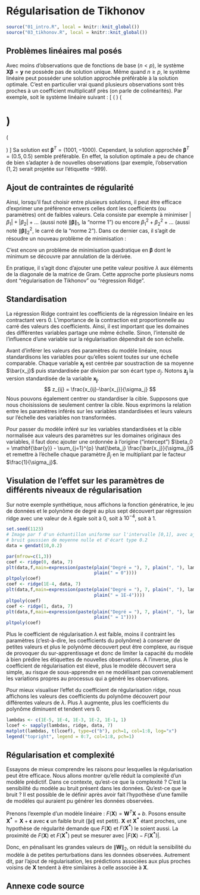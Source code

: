 # Régularisation de Tikhonov

```r
source("01_intro.R", local = knitr::knit_global())
source("03_tikhonov.R", local = knitr::knit_global())
```

## Problèmes linéaires mal posés

Avec moins d'observations que de fonctions de base ($n<p$), le système $\mathbf{X}\boldsymbol\beta=\mathbf{y}$ ne possède pas de solution unique. Même quand $n \geq p$, le système linéaire peut posséder une solution approchée préférable à la solution optimale. C'est en particulier vrai quand plusieurs observations sont très proches à un coefficient multiplicatif près (on parle de colinéarités). Par exemple, soit le système linéaire suivant :
\[
\left( \begin{array}{cc}
1 & 1 \\
1 & 1.00001 \\
\end{array} \right)
\left( \begin{array}{c}
\beta_1 \\ \beta_2
\end{array} \right)
=
\left( \begin{array}{c}
1 \\ 0.99
\end{array} \right)
\]
Sa solution est $\boldsymbol\beta^T = (1001,-1000)$. Cependant, la solution approchée $\boldsymbol\beta^T = (0.5,0.5)$  semble préférable. En effet, la solution optimale a peu de chance de bien s'adapter à de nouvelles observations (par exemple, l'observation $(1,2)$ serait projetée sur l'étiquette $-999$).

## Ajout de contraintes de régularité

Ainsi, lorsqu'il faut choisir entre plusieurs solutions, il peut être efficace d'exprimer une préférence envers celles dont les coefficients (ou paramètres) ont de faibles valeurs. Cela consiste par exemple à minimiser $|\beta_1|+|\beta_2|+\dots$ (aussi noté $\|\boldsymbol\beta\|_1$, la "norme 1") ou encore $\beta_1^2+\beta_2^2+\dots$ (aussi noté $\|\boldsymbol\beta\|_2^2$, le carré de la "norme 2"). Dans ce dernier cas, il s'agit de résoudre un nouveau problème de minimisation :

\begin{align*}
\min_{\boldsymbol\beta} \|\mathbf{X}\boldsymbol\beta-\mathbf{y}\|^2_2 + \lambda \|\boldsymbol\beta\|^2_2 \\
avec \quad 0 \leq \lambda
\end{align*}

C'est encore un problème de minimisation quadratique en $\boldsymbol\beta$ dont le minimum se découvre par annulation de la dérivée.

\begin{align*}
 & \mathbf{0} = 2\mathbf{X}^T\mathbf{X}\boldsymbol\beta - 2\mathbf{X}^T\mathbf{y} + 2\lambda\boldsymbol\beta \\
=& \\
 & \left( \mathbf{X}^T\mathbf{X} + \lambda \mathbf{I}_{n\times n} \right) \boldsymbol\beta = \mathbf{X}^T \mathbf{y}
\end{align*}

En pratique, il s'agit donc d'ajouter une petite valeur positive $\lambda$ aux éléments de la diagonale de la matrice de Gram. Cette approche porte plusieurs noms dont "régularisation de Tikhonov" ou "régression Ridge".

## Standardisation

La régression Ridge contraint les coefficients de la régression linéaire en les contractant vers 0. L'importance de la contraction est proportionnelle au carré des valeurs des coefficients. Ainsi, il est important que les domaines des différentes variables partage une même échelle. Sinon, l'intensité de l'influence d'une variable sur la régularisation dépendrait de son échelle.

Avant d'inférer les valeurs des paramètres du modèle linéaire, nous standardisons les variables pour qu'elles soient toutes sur une échelle comparable. Chaque variable $\mathbf{x_j}$ est centrée par soustraction de sa moyenne $\bar{x_j}$ puis standardisée par division par son écart type $\sigma_j$. Notons $\mathbf{z_j}$ la version standardisée de la variable $\mathbf{x_j}$.
$$
z_{ij} = \frac{x_{ij}-\bar{x_j}}{\sigma_j}
$$
Nous pouvons également centrer ou standardiser la cible. Supposons que nous choisissions de seulement centrer la cible. Nous exprimons la relation entre les paramètres inférés sur les variables standardisées et leurs valeurs sur l'échelle des variables non transformées.

\begin{align*}
 & \mathbf{\hat{y_i}} - \mathbf{\bar{y}} = \sum_{j=1}^{p} \hat{\beta_j} \left( \frac{x_{ij}-\bar{x_j}}{\sigma_j} \right) \\
= \{& \text{arithmétique} \} \\
 & \mathbf{\hat{y_i}} = \left( \mathbf{\bar{y}} - \sum_{j=1}^{p} \hat{\beta_j} \frac{\bar{x_j}}{\sigma_j} \right) +
   \sum_{j=1}^{p} \frac{\hat{\beta_j}}{\sigma_j} x_{ij} \\
\end{align*}

Pour passer du modèle inféré sur les variables standardisées et la cible normalisée aux valeurs des paramètres sur les domaines originaux des variables, il faut donc ajouter une ordonnée à l'origine ("intercept") $\beta_0 = \mathbf{\bar{y}} - \sum_{j=1}^{p} \hat{\beta_j} \frac{\bar{x_j}}{\sigma_j}$ et remettre à l'échelle chaque paramètre $\beta_j$ en le multipliant par le facteur $\frac{1}{\sigma_j}$.

## Visulation de l'effet sur les paramètres de différents niveaux de régularisation

Sur notre exemple synthétique, nous affichons la fonction génératrice, le jeu de données et le polynôme de degré au plus sept découvert par régression ridge avec une valeur de $\lambda$ égale soit à $0$, soit à $10^{-4}$, soit à $1$.

```r
set.seed(1123)
# Image par f d'un échantillon uniforme sur l'intervalle [0,1], avec ajout d'un
# bruit gaussien de moyenne nulle et d'écart type 0.2
data = gendat(10,0.2)

par(mfrow=c(1,3))
coef <- ridge(0, data, 7)
plt(data,f,main=expression(paste(plain("Degré = "), 7, plain(", "), lambda,
                                 plain(" = 0"))))
pltpoly(coef)
coef <- ridge(1E-4, data, 7)
plt(data,f,main=expression(paste(plain("Degré = "), 7, plain(", "), lambda,
                                 plain(" = 1E-4"))))
pltpoly(coef)
coef <- ridge(1, data, 7)
plt(data,f,main=expression(paste(plain("Degré = "), 7, plain(", "), lambda,
                                 plain(" = 1"))))
pltpoly(coef)
```

Plus le coefficient de régularisation $\lambda$ est faible, moins il contraint les paramètres (c'est-à-dire, les coefficients du polynôme) à conserver de petites valeurs et plus le polynôme découvert peut être complexe, au risque de provoquer du sur-apprentissage et donc de limiter la capacité du modèle à bien prédire les étiquettes de nouvelles observations. A l'inverse, plus le coefficient de régularisation est élevé, plus le modèle découvert sera simple, au risque de sous-apprendre en ne modélisant pas convenablement les variations propres au processus qui a généré les observations.

Pour mieux visualiser l'effet du coefficient de régularisation ridge, nous affichons les valeurs des coefficients du polynôme découvert pour différentes valeurs de $\lambda$. Plus $\lambda$ augmente, plus les coefficients du polynôme diminuent et tendent vers $0$.

```r
lambdas <- c(1E-5, 1E-4, 1E-3, 1E-2, 1E-1, 1)
lcoef <- sapply(lambdas, ridge, data, 7)
matplot(lambdas, t(lcoef), type=c("b"), pch=1, col=1:8, log="x")
legend("topright", legend = 0:7, col=1:8, pch=1)
```

## Régularisation et complexité

Essayons de mieux comprendre les raisons pour lesquelles la régularisation peut être efficace. Nous allons montrer qu'elle réduit la complexité d'un modèle prédictif. Dans ce contexte, qu'est-ce que la complexité ? C'est la sensibilité du modèle au bruit présent dans les données. Qu'est-ce que le bruit ? Il est possible de le définir après avoir fait l'hypothèse d'une famille de modèles qui auraient pu générer les données observées.

Prenons l'exemple d'un modèle linéaire : $F(\mathbf{X}) = \mathbf{W}^T\mathbf{X} + b$. Posons ensuite $\mathbf{X^*} = \mathbf{X} + \mathbf{\epsilon}$ avec $\mathbf{\epsilon}$ un faible bruit ($\|\epsilon\|$ est petit). $\mathbf{X}$ et $\mathbf{X^*}$ étant proches, une hypothèse de régularité demande que $F(\mathbf{X})$ et $F(\mathbf{X^*})$ le soient aussi. La proximité de $F(\mathbf{X})$ et $F(\mathbf{X^*})$ peut se mesurer avec $|F(\mathbf{X}) - F(\mathbf{X^*})|$.

\begin{align*}
 & |F(\mathbf{X}) - F(\mathbf{X^*})| \\
= \{& F(\mathbf{X}) = \mathbf{W}^T\mathbf{X} + b \} \\
 & |\mathbf{W}^T\mathbf{X} - \mathbf{W}^T\mathbf{X^*}| \\
= \{& \text{Algèbre linéaire} \} \\
 & |\mathbf{W}^T(\mathbf{X}-\mathbf{X^*})| \\
= \{& \mathbf{X^*} = \mathbf{X} + \mathbf{\epsilon} \} \\
 & |\mathbf{W}^T \mathbf{\epsilon}| \\
\leq \{& \text{Inégalité de Cauchy-Schwarz} \} \\
 & \|\mathbf{W}\|_2 \|\mathbf{\epsilon}\|_2 \\
\end{align*}

Donc, en pénalisant les grandes valeurs de $\|\mathbf{W}\|_2$, on réduit la sensibilité du modèle à de petites perturbations dans les données observées. Autrement dit, par l'ajout de régularisation, les prédictions associées aux plus proches voisins de $\mathbf{X}$ tendent à être similaires à celle associée à $\mathbf{X}$.

## Annexe code source

```r
```

